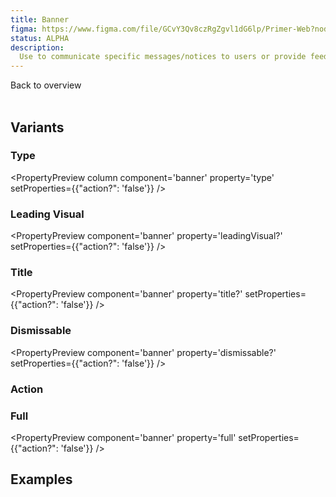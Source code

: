 ```yaml
---
title: Banner
figma: https://www.figma.com/file/GCvY3Qv8czRgZgvl1dG6lp/Primer-Web?node-id=20023%3A74508&t=Dal6NmaXAewUCf34-1
status: ALPHA
description:
  Use to communicate specific messages/notices to users or provide feedback as the result of an action.
---
```


<Link href="/figma/components">Back to overview</Link>
<br />
<br />

## Variants

<PropertyOverview component='banner' />

### Type

<PropertyPreview column component='banner' property='type' setProperties={{"action?": 'false'}} />

### Leading Visual

<PropertyPreview component='banner' property='leadingVisual?' setProperties={{"action?": 'false'}} />

### Title

<PropertyPreview component='banner' property='title?' setProperties={{"action?": 'false'}} />
### Dismissable

<PropertyPreview component='banner' property='dismissable?' setProperties={{"action?": 'false'}} />

### Action

<PropertyPreview component='banner' property='action?' />

### Full

<PropertyPreview component='banner' property='full' setProperties={{"action?": 'false'}} />

## Examples

<Examples component='banner' />

